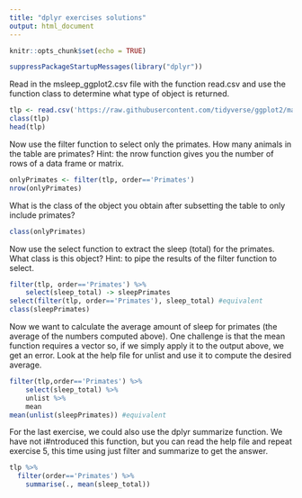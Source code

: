 ```yaml
---
title: "dplyr exercises solutions"
output: html_document
---
```


```r
knitr::opts_chunk$set(echo = TRUE)
```

```r
suppressPackageStartupMessages(library("dplyr"))
```

Read in the msleep_ggplot2.csv file with the function read.csv and use the function class to determine what type of object is returned.


```r
tlp <- read.csv('https://raw.githubusercontent.com/tidyverse/ggplot2/master/data-raw/msleep.csv')
class(tlp)
head(tlp)
```

Now use the filter function to select only the primates. How many animals in the table are primates? Hint: the nrow function gives you the number of rows of a data frame or matrix.

```r
onlyPrimates <- filter(tlp, order=='Primates')
nrow(onlyPrimates)
```

What is the class of the object you obtain after subsetting the table to only include primates?

```r
class(onlyPrimates)
```

Now use the select function to extract the sleep (total) for the primates. What class is this object? Hint:  to pipe the results of the filter function to select.

```r
filter(tlp, order=='Primates') %>%
    select(sleep_total) -> sleepPrimates
select(filter(tlp, order=='Primates'), sleep_total) #equivalent
class(sleepPrimates)
```

Now we want to calculate the average amount of sleep for primates (the average of the numbers computed above). One challenge is that the mean function requires a vector so, if we simply apply it to the output above, we get an error. Look at the help file for unlist and use it to compute the desired average.

```r
filter(tlp,order=='Primates') %>%
    select(sleep_total) %>%
    unlist %>%
    mean
mean(unlist(sleepPrimates)) #equivalent
```

For the last exercise, we could also use the dplyr summarize function. We have not i#ntroduced this function, but you can read the help file and repeat exercise 5, this time using just filter and summarize to get the answer.

```r
tlp %>%
  filter(order=='Primates') %>%
    summarise(., mean(sleep_total))
```